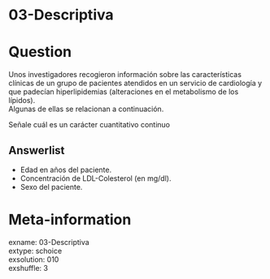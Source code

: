 # 03-Descriptiva

Question
========

Unos investigadores recogieron información sobre las características clínicas de un grupo de pacientes atendidos en un servicio de cardiología y que padecían hiperlipidemias (alteraciones en el metabolismo de los lípidos).  
Algunas de ellas se relacionan a continuación.  

Señale cuál es un carácter cuantitativo continuo  

Answerlist
----------
* Edad en años del paciente.
* Concentración de LDL-Colesterol (en mg/dl).
* Sexo del paciente.


Meta-information
================
exname: 03-Descriptiva  
extype: schoice  
exsolution: 010  
exshuffle: 3  